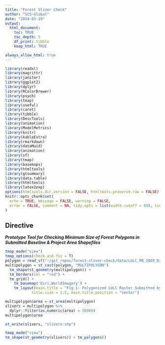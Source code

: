 ```yaml
---
title: "Forest Sliver Check"
author: "SCS-Global"
date: "2024-03-19"
output: 
  html_document:
    toc: TRUE
    toc_depth: 5
    df_print: tibble
    keep_html: TRUE

always_allow_html: true
---
```


```r
library(readxl)
library(magrittr)
library(janitor)
library(ggplot2)
library(dplyr)
library(RColorBrewer)
library(psych)
library(tmap)
library(useful)
library(caret)
library(tibble)
library(DescTools)
library(animation)
library(ModelMetrics)
library(knitr)
library(kableExtra)
library(rmarkdown)
library(dataMaid)
library(animation)
library(sf)
library(tmap)
library(basemaps)
library(htmltools)
library(gtsummary)
library(data.table)
library(htmltools)
library(latex2exp)
options(htmltools.dir.version = FALSE, htmltools.preserve.raw = FALSE)
knitr::opts_chunk$set(
  echo = TRUE, message = FALSE, warning = FALSE,
  error = FALSE, comment = NA, tidy.opts = list(width.cutoff = 60), tidy = "styler"
)
```

## Directive

***Prototype Tool for Checking Minimum Size of Forest Polygons in Submitted Baseline & Project Area Shapefiles***

```r
tmap_mode("view")
tmap_options(check.and.fix = T)
polygon = read_sf("~/git_repos/forest-sliver-check/data/LULC_RR_2009_Dissolved.shp")
multipolygon = st_cast(polygon, "MULTIPOLYGON")
  tm_shape(st_geometry(multipolygon)) + 
  tm_borders(col = "red") + 
  tm_grid() +
    tm_basemap('Esri.WorldImagery') + 
    tm_layout(main.title = "Fig 1: Polygonized LULC Raster Submitted by Client", 
            title.size = 1.5, main.title.position = "center")
```

```r
multipolygon$area = st_area(multipolygon)
slivers = multipolygon %>%
  dplyr::filter(as.numeric(area) < 50000)
multipolygon$area
```

```r
st_write(slivers, "slivers.shp")
```

```r
tmap_mode("view")
tm_shape(st_geometry(slivers)) + tm_polygons()
```
